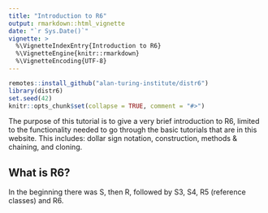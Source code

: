 ```yaml
---
title: "Introduction to R6"
output: rmarkdown::html_vignette
date: "`r Sys.Date()`"
vignette: >
  %\VignetteIndexEntry{Introduction to R6}
  %\VignetteEngine{knitr::rmarkdown}
  %\VignetteEncoding{UTF-8}
---
```


```r
remotes::install_github("alan-turing-institute/distr6")
library(distr6)
set.seed(42)
knitr::opts_chunk$set(collapse = TRUE, comment = "#>")
```

The purpose of this tutorial is to give a very brief introduction to R6, limited to the functionality needed to go through the basic tutorials that are in this website. This includes: dollar sign notation, construction, methods & chaining, and cloning.

## What is R6?

In the beginning there was S, then R, followed by S3, S4, R5 (reference classes) and R6. 
